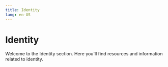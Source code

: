 ```yaml
---
title: Identity
lang: en-US
---
```



# Identity

Welcome to the Identity section. Here you'll find resources and information related to identity.

<Cards>
  <Card title="Build Decentralized Identity Apps with Attestations" href="/chain/identity/about-attestations" />
  <Card title="Attestation Apps" href="/chain/identity/applications" />
  <Card title="EAS Contracts" href="/chain/identity/contracts-eas" />
  <Card title="individuals" href="/chain/identity/individuals" />
  <Card title="organizations" href="/chain/identity/organizations" />
  <Card title="Introduction" href="/chain/identity/overview" />
  <Card title="projects" href="/chain/identity/projects" />
  <Card title="Schemas" href="/chain/identity/schemas" />
</Cards>